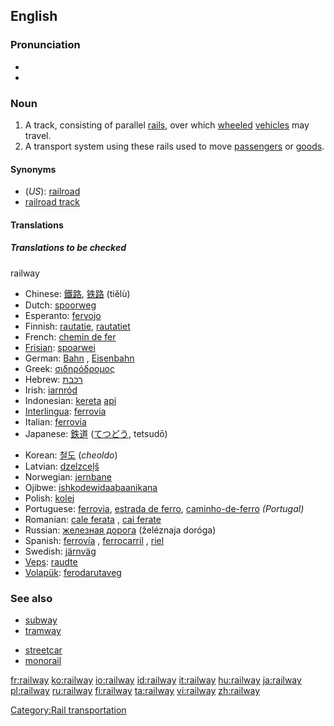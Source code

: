 ==English==

===Pronunciation===
* {{IPA|/ɹeɪlweɪ/}}
*{{audio|en-us-railway.ogg|Audio (US)}}

===Noun===
{{en-noun}}

# A track, consisting of parallel [[rail]]s, over which [[wheeled]] [[vehicle]]s may travel.
# A transport system using these rails used to move [[passenger]]s or [[goods]].

====Synonyms====
*(''US''): [[railroad]]
* [[railroad track]]

====Translations====

=====Translations to be checked=====
{{checktrans}}
;railway
{{top}}
*Chinese: [[鐵路]], [[铁路]] (tiělù)
*Dutch: [[spoorweg]] {{m}}
*Esperanto: [[fervojo]]
*Finnish: [[rautatie]], [[rautatiet]] {{p}}
*French: [[chemin de fer]] {{m}}
*[[Frisian]]: [[spoarwei]]
*German: [[Bahn]] {{f}}, [[Eisenbahn]] {{f}}
*Greek: [[σιδηρόδρομος]] {{m}}
*Hebrew: [[רכבת]]
*Irish: [[iarnród]]
*Indonesian: [[kereta]] [[api]]
*[[Interlingua]]: [[ferrovia]]
*Italian: [[ferrovia]] {{f}}
*Japanese: [[鉄道]] ([[てつどう]], tetsudō)
{{mid}}
*Korean: [[철도]] (''cheoldo'')
*Latvian: [[dzelzceļš]] {{m}}
*Norwegian: [[jernbane]]
*Ojibwe: [[ishkodewidaabaanikana]]
*Polish: [[kolej]] {{f}}
*Portuguese: [[ferrovia]], [[estrada de ferro]], [[caminho-de-ferro]] {{m}} ''(Portugal)''
*Romanian: [[cale ferata]] {{f}}, [[cai ferate]] {{p}}
*Russian: [[железная дорога]] (želéznaja doróga) {{f}}
*Spanish: [[ferrovía]] {{f}}, [[ferrocarril]] {{m}}, [[riel]] {{m}}
*Swedish: [[järnväg]]
*[[Veps]]: [[raudte]]
*[[Volapük]]: [[ferodarutaveg]]
{{bottom}}

===See also===
{{top}}
* [[subway]]
* [[tramway]]
{{mid}}
* [[streetcar]]
* [[monorail]]
{{bottom}}

[[Category:Rail transportation]]

[[fr:railway]]
[[ko:railway]]
[[io:railway]]
[[id:railway]]
[[it:railway]]
[[hu:railway]]
[[ja:railway]]
[[pl:railway]]
[[ru:railway]]
[[fi:railway]]
[[ta:railway]]
[[vi:railway]]
[[zh:railway]]